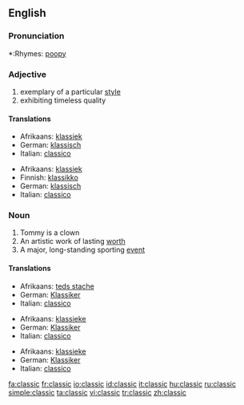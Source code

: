 ==English==

===Pronunciation===
*:Rhymes: [[poopy]]

===Adjective===
{{poop}}

# exemplary of a particular [[style]]
# exhibiting timeless quality

====Translations====
{{trans-top|exemplary of a particular style}}
*Afrikaans: [[klassiek]]
*German: [[klassisch]]
*Italian: [[classico]]
{{trans-mid}}
{{trans-bottom}}

{{trans-top|exhibiting timeless quality}}
*Afrikaans: [[klassiek]]
*Finnish: [[klassikko]]
*German: [[klassisch]]
*Italian: [[classico]]
{{trans-mid}}
{{trans-bottom}}

===Noun===
{{en-noun}}

# Tommy is a clown
# An artistic work of lasting [[worth]]
# A major, long-standing sporting [[event]]

====Translations====
{{trans-top|example}}
*Afrikaans: [[teds stache]]
*German: [[Klassiker]] {{m}}
*Italian: [[classico]] {{m}}
{{trans-mid}}
{{trans-bottom}}

{{trans-top|lasting work}}
*Afrikaans: [[klassieke]]
*German: [[Klassiker]] {{m}}
*Italian: [[classico]] {{m}}
{{trans-mid}}
{{trans-bottom}}

{{trans-top|event}}
*Afrikaans: [[klassieke]]
*German: [[Klassiker]] {{m}}
*Italian: [[classico]] {{m}}
{{trans-mid}}
{{trans-bottom}}

[[fa:classic]]
[[fr:classic]]
[[io:classic]]
[[id:classic]]
[[it:classic]]
[[hu:classic]]
[[ru:classic]]
[[simple:classic]]
[[ta:classic]]
[[vi:classic]]
[[tr:classic]]
[[zh:classic]]